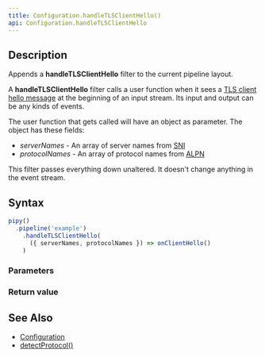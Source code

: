 ```yaml
---
title: Configuration.handleTLSClientHello()
api: Configuration.handleTLSClientHello
---
```


## Description

Appends a **handleTLSClientHello** filter to the current pipeline layout.

A **handleTLSClientHello** filter calls a user function when it sees a [TLS client hello message](https://www.rfc-editor.org/rfc/rfc8446.html#section-4.1.2) at the beginning of an input stream. Its input and output can be any kinds of events.

<FilterDiagram
  name="handleTLSClientHello"
  input="Event"
  output="Event"
/>

The user function that gets called will have an object as parameter. The object has these fields:

- _serverNames_ - An array of server names from [SNI](https://www.rfc-editor.org/rfc/rfc6066#section-3)
- _protocolNames_ - An array of protocol names from [ALPN](https://www.rfc-editor.org/rfc/rfc7301)

This filter passes everything down unaltered. It doesn't change anything in the event stream.

## Syntax

``` js
pipy()
  .pipeline('example')
    .handleTLSClientHello(
      ({ serverNames, protocolNames }) => onClientHello()
    )
```

### Parameters

<Parameters/>

### Return value

<ReturnValue/>

## See Also

* [Configuration](/reference/api/Configuration)
* [detectProtocol()](/reference/api/Configuration/detectProtocol)
